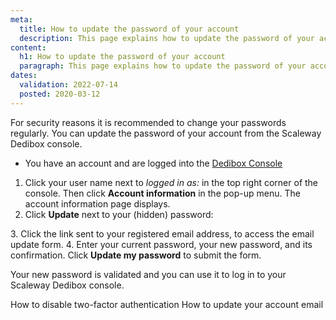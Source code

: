 ```yaml
---
meta:
  title: How to update the password of your account
  description: This page explains how to update the password of your account.
content:
  h1: How to update the password of your account
  paragraph: This page explains how to update the password of your account.
dates:
  validation: 2022-07-14
  posted: 2020-03-12
---
```


For security reasons it is recommended to change your passwords regularly. You can update the password of your account from the Scaleway Dedibox console.

<Message type="requirement">

  - You have an account and are logged into the [Dedibox Console](https://console.online.net) 

</Message>

1. Click your user name next to _logged in as:_ in the top right corner of the console. Then click **Account information** in the pop-up menu. The account information page displays. 
2. Click **Update** next to your (hidden) password:

  <Lightbox
    src="scaleway-dedibox-console-update-password.webp"
    width="800"
    alt=""
  />
3. Click the link sent to your registered email address, to access the email update form.
4. Enter your current password, your new password, and its confirmation. Click **Update my password** to submit the form.

Your new password is validated and you can use it to log in to your Scaleway Dedibox console.

<Navigation title="See Also">
  <PreviousButton to="/dedibox-console/my-account/how-to/disable-two-factor-authentication/">How to disable two-factor authentication</PreviousButton>
  <NextButton to="/dedibox-console/my-account/how-to/update-email/">How to update your account email</NextButton>
</Navigation>
